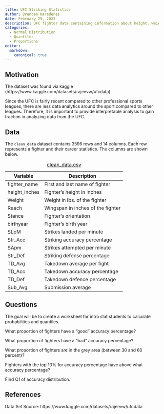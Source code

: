 ```yaml
---
title: UFC Striking Statistics
author: Brendan Karadenes
date: February 29, 2023
description: UFC fighter data containing information about height, weight, striking, reach, stance, and takedowns. Since the striking accuracy distribution is approximately normal, we will look at proportions and percentiles of fighters with "good" and "bad" percentages.
categories:
  - Normal Distribution
  - Quantiles
  - Proportions
editor:
  markdown: 
    canonical: true
---
```


## Motivation

The dataset was found via kaggle (https://www.kaggle.com/datasets/rajeevw/ufcdata)

Since the UFC is fairly recent compared to other professional sports leagues, there are less data analytics around the sport compared to other leagues. Therefore, it is important to provide interpretable analysis to gain traction in analyzing data from the UFC.

## Data

The `clean_data` dataset contains 3596 rows and 14 columns. Each row represents a fighter and their career statistics. The columns are shown below.

| Variable      | Description                       |
|---------------|-----------------------------------|
| fighter_name  | First and last name of fighter    |
| height_inches | Fighter's height in inches        |
| Weight        | Weight in lbs. of the fighter     |
| Reach         | Wingspan in inches of the fighter |
| Stance        | Fighter's orientation             |
| birthyear     | Fighter's birth year              |
| SLpM          | Strikes landed per minute         |
| Str_Acc       | Striking accuracy percentage      |
| SApm          | Strikes attempted per minute      |
| Str_Def       | Striking defense percentage       |
| TD_Avg        | Takedown average per fight        |
| TD_Acc        | Takedown accuracy percentage      |
| TD_Def        | Takedown defence percentage       |
| Sub_Avg       | Submission average                |

: [clean_data.csv](../data/clean_data.csv)

## Questions

The goal will be to create a worksheet for intro stat students to calculate probabilities and quantiles.

What proportion of fighters have a “good” accuracy percentage?

What proportion of fighters have a “bad” accuracy percentage?

What proportion of fighters are in the grey area (between 30 and 60 percent)?

Fighters with the top 10% for accuracy percentage have above what accuracy percentage?

Find Q1 of accuracy distribution.

## References

Data Set Source: https://www.kaggle.com/datasets/rajeevw/ufcdata
